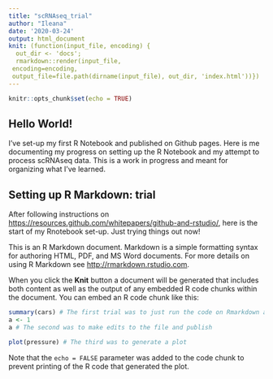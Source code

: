 ```yaml
---
title: "scRNAseq_trial"
author: "Ileana"
date: '2020-03-24'
output: html_document
knit: (function(input_file, encoding) {
  out_dir <- 'docs';
  rmarkdown::render(input_file,
 encoding=encoding,
 output_file=file.path(dirname(input_file), out_dir, 'index.html'))})
---
```


```r
knitr::opts_chunk$set(echo = TRUE)
```
## Hello World!
I've set-up my first R Notebook and published on Github pages. Here is me documenting my progress on setting up the R Notebook and my attempt to process scRNAseq data. This is a work in progress and meant for organizing what I've learned. 

## Setting up R Markdown: trial

After following instructions on <https://resources.github.com/whitepapers/github-and-rstudio/>, here is the start of my Rnotebook set-up. Just trying things out now!

This is an R Markdown document. Markdown is a simple formatting syntax for authoring HTML, PDF, and MS Word documents. For more details on using R Markdown see <http://rmarkdown.rstudio.com>.

When you click the **Knit** button a document will be generated that includes both content as well as the output of any embedded R code chunks within the document. You can embed an R code chunk like this:

```r
summary(cars) # The first trial was to just run the code on Rmarkdown and publish
a <- 1
a # The second was to make edits to the file and publish
```

```r
plot(pressure) # The third was to generate a plot 
```

Note that the `echo = FALSE` parameter was added to the code chunk to prevent printing of the R code that generated the plot.
